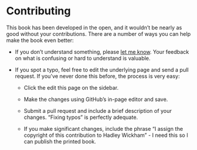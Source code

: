 # Contributing

This book has been developed in the open, and it wouldn't be nearly as good without your contributions.
There are a number of ways you can help make the book even better:

-   If you don't understand something, please [let me know](mailto:h.wickham@gmail.com).
    Your feedback on what is confusing or hard to understand is valuable.

-   If you spot a typo, feel free to edit the underlying page and send a pull request.
    If you've never done this before, the process is very easy:

    -   Click the edit this page on the sidebar.

    -   Make the changes using GitHub's in-page editor and save.

    -   Submit a pull request and include a brief description of your changes.
        "Fixing typos" is perfectly adequate.

    -   If you make significant changes, include the phrase "I assign the copyright of this contribution to Hadley Wickham" - I need this so I can publish the printed book.
